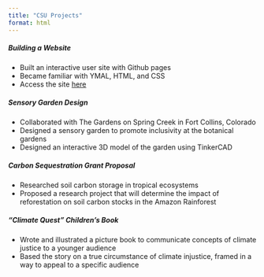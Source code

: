 ```yaml
---
title: "CSU Projects"
format: html
---
```


##### Building a Website 
 - Built an interactive user site with Github pages 
 - Became familiar with YMAL, HTML, and CSS
 - Access the site [here](https://natashazizic.github.io/)

##### Sensory Garden Design
 - Collaborated with The Gardens on Spring Creek in Fort Collins, Colorado 
 - Designed a sensory garden to promote inclusivity at the botanical gardens 
 - Designed an interactive 3D model of the garden using TinkerCAD

##### Carbon Sequestration Grant Proposal 
  - Researched soil carbon storage in tropical ecosystems 
  - Proposed a research project that will determine the impact of reforestation on soil carbon stocks in the Amazon Rainforest 
  
##### "Climate Quest" Children's Book 
  - Wrote and illustrated a picture book to communicate concepts of climate justice to a younger audience 
  - Based the story on a true circumstance of climate injustice, framed in a way to appeal to a specific audience 

